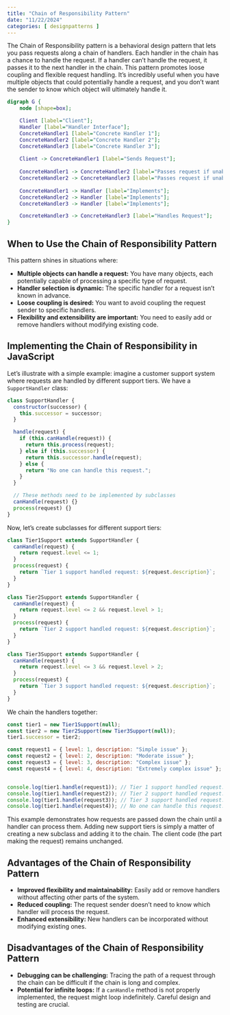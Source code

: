 ```yaml
---
title: "Chain of Responsibility Pattern"
date: "11/22/2024"
categories: [ designpatterns ]
---
```


The Chain of Responsibility pattern is a behavioral design pattern that lets you pass requests along a chain of handlers.  Each handler in the chain has a chance to handle the request. If a handler can't handle the request, it passes it to the next handler in the chain. This pattern promotes loose coupling and flexible request handling.  It's incredibly useful when you have multiple objects that could potentially handle a request, and you don't want the sender to know which object will ultimately handle it.

```dot
digraph G {
    node [shape=box];

    Client [label="Client"];
    Handler [label="Handler Interface"];
    ConcreteHandler1 [label="Concrete Handler 1"];
    ConcreteHandler2 [label="Concrete Handler 2"];
    ConcreteHandler3 [label="Concrete Handler 3"];
    
    Client -> ConcreteHandler1 [label="Sends Request"];
    
    ConcreteHandler1 -> ConcreteHandler2 [label="Passes request if unable to handle"];
    ConcreteHandler2 -> ConcreteHandler3 [label="Passes request if unable to handle"];
    
    ConcreteHandler1 -> Handler [label="Implements"];
    ConcreteHandler2 -> Handler [label="Implements"];
    ConcreteHandler3 -> Handler [label="Implements"];

    ConcreteHandler3 -> ConcreteHandler3 [label="Handles Request"];
}

```

## When to Use the Chain of Responsibility Pattern

This pattern shines in situations where:

* **Multiple objects can handle a request:** You have many objects, each potentially capable of processing a specific type of request.
* **Handler selection is dynamic:** The specific handler for a request isn't known in advance.
* **Loose coupling is desired:** You want to avoid coupling the request sender to specific handlers.
* **Flexibility and extensibility are important:** You need to easily add or remove handlers without modifying existing code.


## Implementing the Chain of Responsibility in JavaScript

Let's illustrate with a simple example: imagine a customer support system where requests are handled by different support tiers.  We have a `SupportHandler` class:

```javascript
class SupportHandler {
  constructor(successor) {
    this.successor = successor;
  }

  handle(request) {
    if (this.canHandle(request)) {
      return this.process(request);
    } else if (this.successor) {
      return this.successor.handle(request);
    } else {
      return "No one can handle this request.";
    }
  }

  // These methods need to be implemented by subclasses
  canHandle(request) {}
  process(request) {}
}
```

Now, let's create subclasses for different support tiers:

```javascript
class Tier1Support extends SupportHandler {
  canHandle(request) {
    return request.level <= 1;
  }
  process(request) {
    return `Tier 1 support handled request: ${request.description}`;
  }
}

class Tier2Support extends SupportHandler {
  canHandle(request) {
    return request.level <= 2 && request.level > 1;
  }
  process(request) {
    return `Tier 2 support handled request: ${request.description}`;
  }
}

class Tier3Support extends SupportHandler {
  canHandle(request) {
    return request.level <= 3 && request.level > 2;
  }
  process(request) {
    return `Tier 3 support handled request: ${request.description}`;
  }
}
```

We chain the handlers together:

```javascript
const tier1 = new Tier1Support(null);
const tier2 = new Tier2Support(new Tier3Support(null));
tier1.successor = tier2;

const request1 = { level: 1, description: "Simple issue" };
const request2 = { level: 2, description: "Moderate issue" };
const request3 = { level: 3, description: "Complex issue" };
const request4 = { level: 4, description: "Extremely complex issue" };


console.log(tier1.handle(request1)); // Tier 1 support handled request: Simple issue
console.log(tier1.handle(request2)); // Tier 2 support handled request: Moderate issue
console.log(tier1.handle(request3)); // Tier 3 support handled request: Complex issue
console.log(tier1.handle(request4)); // No one can handle this request.
```

This example demonstrates how requests are passed down the chain until a handler can process them.  Adding new support tiers is simply a matter of creating a new subclass and adding it to the chain.  The client code (the part making the request) remains unchanged.


##  Advantages of the Chain of Responsibility Pattern

* **Improved flexibility and maintainability:** Easily add or remove handlers without affecting other parts of the system.
* **Reduced coupling:** The request sender doesn't need to know which handler will process the request.
* **Enhanced extensibility:** New handlers can be incorporated without modifying existing ones.


## Disadvantages of the Chain of Responsibility Pattern

* **Debugging can be challenging:** Tracing the path of a request through the chain can be difficult if the chain is long and complex.
* **Potential for infinite loops:**  If a `canHandle` method is not properly implemented, the request might loop indefinitely.  Careful design and testing are crucial.


